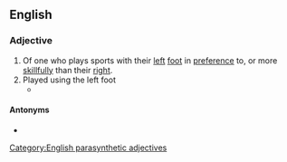 ==English==

===Adjective===
{{en-adj|head=[[left]]-[[footed]]}}

# Of one who plays sports with their [[left]] [[foot]] in [[preference]] to, or more [[skillfully]] than their [[right]].
# Played using the left foot
#* {{quote-journal
|date=December 29, 2010
|author=Chris Whyatt
|title=Chelsea 1 - 0 Bolton
|work=BBC
|url=http://news.bbc.co.uk/sport1/hi/football/eng_prem/9309542.stm
|page=
|passage=Poised link-up play between Essien and Lampard set the Ghanaian midfielder free soon after but his '''left-footed''' shot from outside the box was too weak.}}

====Antonyms====
* {{l|en|right-footed}}

[[Category:English parasynthetic adjectives]]